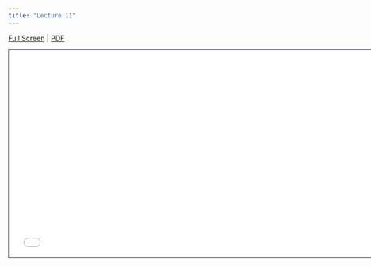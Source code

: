 ```yaml
---
title: "Lecture 11"
---
```



[Full Screen](lecture-11.qmd) | [PDF]() 

```{=html}
<iframe class="slide-deck" src="lecture-11.html" height="420" width="747" style="border: 1px solid #2e3846;"></iframe>
```



